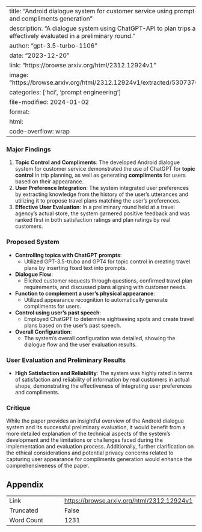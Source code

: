 
---
title: "Android dialogue system for customer service using prompt-based topic control and compliments generation"
description: "A dialogue system using ChatGPT-API to plan trips and give compliments, effectively evaluated in a preliminary round."
author: "gpt-3.5-turbo-1106"
date: "2023-12-20"
link: "https://browse.arxiv.org/html/2312.12924v1"
image: "https://browse.arxiv.org/html/2312.12924v1/extracted/5307376/fig/dialogue_flow.png"
categories: ['hci', 'prompt engineering']
file-modified: 2024-01-02
format:
  html:
    code-overflow: wrap
---

### Major Findings

1. **Topic Control and Compliments**: The developed Android dialogue system for customer service demonstrated the use of ChatGPT for **topic control** in trip planning, as well as generating **compliments** for users based on their appearance.
2. **User Preference Integration**: The system integrated user preferences by extracting knowledge from the history of the user’s utterances and utilizing it to propose travel plans matching the user’s preferences.
3. **Effective User Evaluation**: In a preliminary round held at a travel agency’s actual store, the system garnered positive feedback and was ranked first in both satisfaction ratings and plan ratings by real customers.

### Proposed System

- **Controlling topics with ChatGPT prompts**:
  - Utilized GPT-3.5-trubo and GPT4 for topic control in creating travel plans by inserting fixed text into prompts.
- **Dialogue Flow**:
  - Elicited customer requests through questions, confirmed travel plan requirements, and discussed plans aligning with customer needs.
- **Function to complement a user’s physical appearance**:
  - Utilized appearance recognition to automatically generate compliments for users.
- **Control using user’s past speech**:
  - Employed ChatGPT to determine sightseeing spots and create travel plans based on the user's past speech.
- **Overall Configuration**:
  - The system's overall configuration was detailed, showing the dialogue flow and the user evaluation results.

### User Evaluation and Preliminary Results

- **High Satisfaction and Reliability**: The system was highly rated in terms of satisfaction and reliability of information by real customers in actual shops, demonstrating the effectiveness of integrating user preferences and compliments.

### Critique

While the paper provides an insightful overview of the Android dialogue system and its successful preliminary evaluation, it would benefit from a more detailed explanation of the technical aspects of the system's development and the limitations or challenges faced during the implementation and evaluation process. Additionally, further clarification on the ethical considerations and potential privacy concerns related to capturing user appearance for compliments generation would enhance the comprehensiveness of the paper.

## Appendix

|          |          |
|----------|----------|
| Link     | [https://browse.arxiv.org/html/2312.12924v1](https://browse.arxiv.org/html/2312.12924v1)       |
| Truncated       | False       |
| Word Count       | 1231       |
